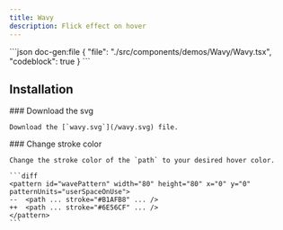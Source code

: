 ```yaml
---
title: Wavy
description: Flick effect on hover
---
```


<ComponentPreview name='wavy'>
```json doc-gen:file
{
  "file": "./src/components/demos/Wavy/Wavy.tsx",
  "codeblock": true
}
```
</ComponentPreview>

## Installation

<Steps>
    
  <Step>
    ### Download the svg
    
    Download the [`wavy.svg`](/wavy.svg) file.

  </Step>
  
  <Step>
    ### Change stroke color
    
    Change the stroke color of the `path` to your desired hover color.

    ```diff
    <pattern id="wavePattern" width="80" height="80" x="0" y="0" patternUnits="userSpaceOnUse">
    --  <path ... stroke="#B1AFB8" ... />
    ++  <path ... stroke="#6E56CF" ... />
    </pattern>
    ```

  </Step>

</Steps>
